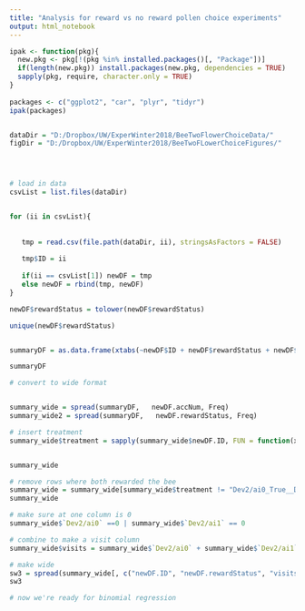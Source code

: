 ```yaml
---
title: "Analysis for reward vs no reward pollen choice experiments"
output: html_notebook
---
```




```r
ipak <- function(pkg){
  new.pkg <- pkg[!(pkg %in% installed.packages()[, "Package"])]
  if(length(new.pkg)) install.packages(new.pkg, dependencies = TRUE)
  sapply(pkg, require, character.only = TRUE)
}
  
packages <- c("ggplot2", "car", "plyr", "tidyr")
ipak(packages)


dataDir = "D:/Dropbox/UW/ExperWinter2018/BeeTwoFlowerChoiceData/"
figDir = "D:/Dropbox/UW/ExperWinter2018/BeeTwoFLowerChoiceFigures/"





```



```r
# load in data
csvList = list.files(dataDir)


for (ii in csvList){
 
  
   tmp = read.csv(file.path(dataDir, ii), stringsAsFactors = FALSE)
  
   tmp$ID = ii
   
   if(ii == csvList[1]) newDF = tmp
   else newDF = rbind(tmp, newDF)
}  

```


```r
newDF$rewardStatus = tolower(newDF$rewardStatus)

unique(newDF$rewardStatus)


summaryDF = as.data.frame(xtabs(~newDF$ID + newDF$rewardStatus + newDF$accNum))

summaryDF

# convert to wide format


summary_wide = spread(summaryDF,   newDF.accNum, Freq)
summary_wide2 = spread(summaryDF,   newDF.rewardStatus, Freq)

# insert treatment
summary_wide$treatment = sapply(summary_wide$newDF.ID, FUN = function(x) newDF[newDF$ID == x, "treatment"][1])


summary_wide

# remove rows where both rewarded the bee
summary_wide = summary_wide[summary_wide$treatment != "Dev2/ai0_True__Dev2/ai1_True", ]
summary_wide

# make sure at one column is 0
summary_wide$`Dev2/ai0` ==0 | summary_wide$`Dev2/ai1` == 0

# combine to make a visit column
summary_wide$visits = summary_wide$`Dev2/ai0` + summary_wide$`Dev2/ai1`

# make wide
sw3 = spread(summary_wide[, c("newDF.ID", "newDF.rewardStatus", "visits", "treatment")],   newDF.rewardStatus, visits)
sw3

# now we're ready for binomial regression

```
